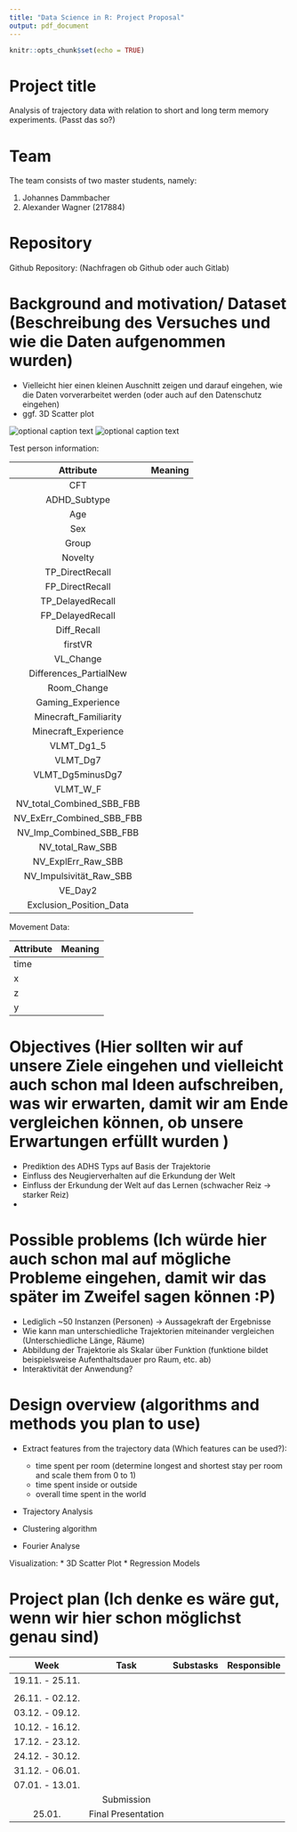 ```yaml
---
title: "Data Science in R: Project Proposal"
output: pdf_document
---
```


```r
knitr::opts_chunk$set(echo = TRUE)
```



# Project title
Analysis of trajectory data with relation to short and long term memory experiments. (Passt das so?)

# Team
The team consists of two master students, namely:

1. Johannes Dammbacher
2. Alexander Wagner (217884)

# Repository 
Github Repository: (Nachfragen ob Github oder auch Gitlab)

# Background and motivation/ Dataset (Beschreibung des Versuches und wie die Daten aufgenommen wurden)
* Vielleicht hier einen kleinen Auschnitt zeigen und darauf eingehen, wie die Daten vorverarbeitet werden (oder auch auf den Datenschutz eingehen)
* ggf. 3D Scatter plot

![optional caption text](images/minecraft_world1.png)
![optional caption text](images/process.png)


Test person information:

|         Attribute         | Meaning |
|:-------------------------:|---------|
| CFT                       |         |
| ADHD_Subtype              |         |
| Age                       |         |
| Sex                       |         |
| Group                     |         |
| Novelty                   |         |
| TP_DirectRecall           |         |
| FP_DirectRecall           |         |
| TP_DelayedRecall          |         |
| FP_DelayedRecall          |         |
| Diff_Recall               |         |
| firstVR                   |         |
| VL_Change                 |         |
| Differences_PartialNew    |         |
| Room_Change               |         |
| Gaming_Experience         |         |
| Minecraft_Familiarity     |         |
| Minecraft_Experience      |         |
| VLMT_Dg1_5                |         |
| VLMT_Dg7                  |         |
| VLMT_Dg5minusDg7          |         |
| VLMT_W_F                  |         |
| NV_total_Combined_SBB_FBB |         |
| NV_ExErr_Combined_SBB_FBB |         |
| NV_Imp_Combined_SBB_FBB   |         |
| NV_total_Raw_SBB          |         |
| NV_ExplErr_Raw_SBB        |         |
| NV_Impulsivität_Raw_SBB   |         |
| VE_Day2                   |         |
| Exclusion_Position_Data   |         |


Movement Data:

| Attribute | Meaning |
|-----------|---------|
| time      |         |
| x         |         |
| z         |         |
| y         |         |




# Objectives (Hier sollten wir auf unsere Ziele eingehen und vielleicht auch schon mal Ideen aufschreiben, was wir erwarten, damit wir am Ende vergleichen können, ob unsere Erwartungen erfüllt wurden )
* Prediktion des ADHS Typs auf Basis der Trajektorie
* Einfluss des Neugierverhalten auf die Erkundung der Welt
* Einfluss der Erkundung der Welt auf das Lernen (schwacher Reiz -> starker Reiz)
* 


# Possible problems (Ich würde hier auch schon mal auf mögliche Probleme eingehen, damit wir das später im Zweifel sagen können :P)
* Lediglich ~50 Instanzen (Personen) -> Aussagekraft der Ergebnisse
* Wie kann man unterschiedliche Trajektorien miteinander vergleichen (Unterschiedliche Länge, Räume)
* Abbildung der Trajektorie als Skalar über Funktion (funktione bildet beispielsweise Aufenthaltsdauer pro Raum, etc. ab)
* Interaktivität der Anwendung?




# Design overview (algorithms and methods you plan to use)
* Extract features from the trajectory data (Which features can be used?):
  + time spent per room (determine longest and shortest stay per room and scale them from 0 to 1)
  + time spent inside or outside
  + overall time spent in the world


* Trajectory Analysis
* Clustering algorithm

* Fourier Analyse 

Visualization:
* 3D Scatter Plot
* Regression Models



# Project plan (Ich denke es wäre gut, wenn wir hier schon möglichst genau sind)

|       Week      |        Task        | Substasks | Responsible |
|:---------------:|:------------------:|-----------|:-----------:|
| 19.11. - 25.11. |                    |           |             |
|                 |                    |           |             |
| 26.11. - 02.12. |                    |           |             |
| 03.12. - 09.12. |                    |           |             |
| 10.12. - 16.12. |                    |           |             |
| 17.12. - 23.12. |                    |           |             |
| 24.12. - 30.12. |                    |           |             |
| 31.12. - 06.01. |                    |           |             |
| 07.01. - 13.01. |                    |           |             |
|                 | Submission         |           |             |
| 25.01.          | Final Presentation |           |             |


